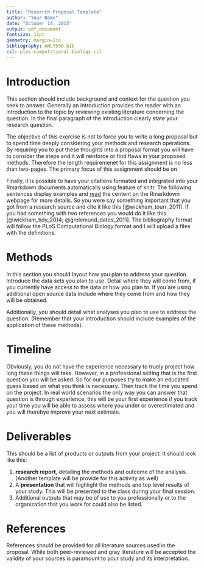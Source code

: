 ```yaml
---
title: "Research Proposal Template"
author: "Your Name"
date: "October 14, 2015"
output: pdf_document
fontsize: 11pt
geometry: margin=1in
bibliography: ANLY500.bib
csl: plos-computational-biology.csl
---
```



# Introduction
This section should include background and context for the question you seek to answer.  Generally an introduction provides the reader with an introduction to the topic by reviewing existing literature concerning the question. In the final paragraph of the introduction clearly state your research question.

The objective of this exercise is not to force you to write a long proposal but to spend time deeply considering your methods and research operations.  By requiring you to put these thoughts into a proposal format you will have to consider the steps and it will reinforce or find flaws in your proposed methods.  Therefore the length requiremenet for this assignment is no less than two-pages.  The primary focus of this assignment should be on 

Finally, it is possible to have your citations formated and integrated into your Rmarkdown documents automatically using feature of knitr.  The following sentences display examples and [read](http://rmarkdown.rstudio.com/authoring_bibliographies_and_citations.html) the centent on the Rmarkdown webpage for more details.  So you were say something important that you got from a research source and cite it like this [@wickham_tourr_2011].  If you had something with two references you would do it like this [@wickham_tidy_2014; @grolemund_dates_2011].  The bibliography format will follow the PLoS Computational Biology format and I will upload a files with the definitions.  

# Methods
In this section you should layout how you plan to address your question.  Introduce the data sets you plan to use.  Detail where they will come from, if you currently have access to the data or how you plan to.  If you are using additional open source data include where they come from and how they will be obtained.  

Additionally, you should detail what analyses you plan to use to address the question.  (Remember that your introduction should include examples of the application of these methods).

# Timeline

Obviously, you do  not have the experience necessary to truely project how long these things will take.  However, in a professional setting that is the first question you will be asked.  So for our purposes try to make an educated guess based on what you think is necessary.  Then track the time you spend on the project.  In real world scenarios the only way you can answer that question is through experience, this will be your first experience if you track your time you will be able to assess where you under or overestimated and you will therebye improve your next estimate.  

# Deliverables

This should be a list of products or outputs from your project.  It should look like this:

1. **research report**, detailing the methods and outcome of the analysis. (Another template will be provide for this activity as well)
2. A **presentation** that will highlight the methods and top level results of your study.  This will be presented to the class during your final session.  
3. Additional outputs that may be of use to you professionally or to the organization that you work for could also be listed.

# References
References should be provided for all literature sources used in the proposal.  While both peer-reviewed and gray literature will be accepted the validity of your sources is paramount to your study and its interpretation.  


